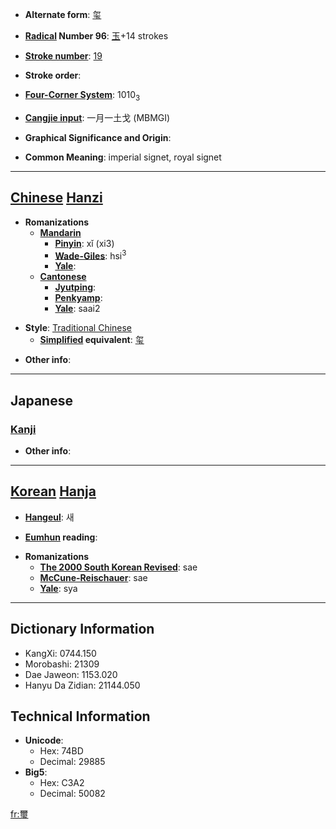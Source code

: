 * '''Alternate form''': [[玺]]

* '''[[Wiktionary:Chinese radical index| Radical]] Number 96''': [[Wiktionary:Chinese radical index 玉|玉]]+14 strokes

* '''[[Wiktionary:Chinese total strokes index|Stroke number]]''': [[Wiktionary:Chinese total strokes index 19|19]]

* '''Stroke order''': 

* '''[[Wiktionary:Chinese four corner index|Four-Corner System]]''': 1010<sub>3</sub>

* '''[[Wiktionary:Chinese Cangjie index|Cangjie input]]''': 一月一土戈 (MBMGI)

* '''Graphical Significance and Origin''': 

* '''Common Meaning''': imperial signet, royal signet

----

== [[Chinese]] [[Hanzi]] ==

* '''Romanizations'''
** '''[[Mandarin]]'''
*** '''[[Pinyin]]''': xǐ (xi3)
*** '''[[Wade-Giles]]''': hsi<sup>3</sup>
*** '''[[Yale]]''': 
** '''[[Cantonese]]'''
*** '''[[Jyutping]]''':
*** '''[[Penkyamp]]''': 
*** '''[[Yale]]''': saai2

* '''Style''': [[Traditional Chinese]] 
** '''[[Simplified Chinese|Simplified]] equivalent''': [[玺]]

* '''Other info''': 

----

==Japanese==
===[[Kanji]]===
{{kanji|on readings=[[じ]] (ji), [[し]] (shi)|kun readings=[[しるし]] (shirushi)}}

* '''Other info''':  

----

== [[Korean]] [[Hanja]] ==

* '''[[Hangeul]]''': 새

* '''[[Eumhun]] reading''': 

* '''Romanizations'''
** '''[[The 2000 South Korean Revised Romanization|The 2000 South Korean Revised]]''': sae
** '''[[McCune-Reischauer]]''': sae
** '''[[Yale]]''': sya

----

== Dictionary Information ==

* KangXi: 0744.150
* Morobashi: 21309
* Dae Jaweon: 1153.020
* Hanyu Da Zidian: 21144.050

== Technical Information ==

* '''Unicode''':
** Hex: 74BD
** Decimal: 29885
* '''Big5''':
** Hex: C3A2
** Decimal: 50082

[[fr:璽]]